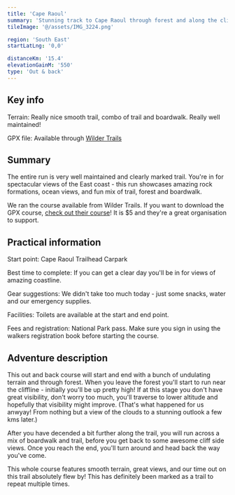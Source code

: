 ```yaml
---
title: 'Cape Raoul'
summary: 'Stunning track to Cape Raoul through forest and along the cliffside'
tileImage: '@/assets/IMG_3224.png'

region: 'South East'
startLatLng: '0,0'

distanceKm: '15.4'
elevationGainM: '550'
type: 'Out & back'
---
```



## Key info

Terrain: Really nice smooth trail, combo of trail and boardwalk. Really well maintained!

GPX file: Available through <a target="_blank" href="https://www.wildertrails.com.au/explore-wilder-trails/the-pole-dancer">Wilder Trails</a>

<ImageCard src={chrisAndKate} alt="Chris and Kate" caption="Blah" />

## Summary

The entire run is very well maintained and clearly marked trail. You're in for spectacular views of the East coast - this run showcases amazing rock formations, ocean views, and fun mix of trail, forest and boardwalk.

We ran the course available from Wilder Trails. If you want to download the GPX course, <a href="https://www.wildertrails.com.au/explore-wilder-trails/the-pole-dancer" target="_blank">check out their course</a>! It is $5 and they're a great organisation to support.

<ImageCard src={chrisAndKate} alt="Chris and Kate" />

## Practical information

Start point: Cape Raoul Trailhead Carpark

Best time to complete: If you can get a clear day you'll be in for views of amazing coastline.

Gear suggestions: We didn't take too much today - just some snacks, water and our emergency supplies.

Facilities: Toilets are available at the start and end point.

Fees and registration: National Park pass. Make sure you sign in using the walkers registration book before starting the course.

## Adventure description

This out and back course will start and end with a bunch of undulating terrain and through forest. When you leave the forest you'll start to run near the cliffline - initially you'll be up pretty high! If at this stage you don't have great visibility, don't worry too much, you'll traverse to lower altitude and hopefully that visibility might improve. (That's what happened for us anwyay! From nothing but a view of the clouds to a stunning outlook a few kms later.)

After you have decended a bit further along the trail, you will run across a mix of boardwalk and trail, before you get back to some awesome cliff side views. Once you reach the end, you'll turn around and head back the way you've come.

This whole course features smooth terrain, great views, and our time out on this trail absolutely flew by! This has definitely been marked as a trail to repeat multiple times.
